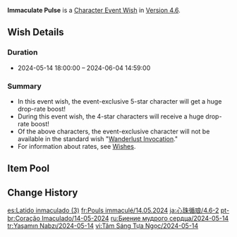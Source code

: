 {{Wish
|name              = Immaculate Pulse 2024-05-14
|image             = Immaculate Pulse 2024-05-14.png
|type              = Character Event
|type2             = Character Event-2
|duration          = event
|time_start        = 2024-05-14 18:00:00
|time_end          = 2024-06-04 14:59:00
|link              = https://genshin.hoyoverse.com/en/news/detail/123628
|preceding         = The Hearth's Ashen Shadow/2024-04-24
|preceding2        = Conjuring Chiaroscuro/2024-04-24
|succeeding        = Illuminating Lightning/2024-06-05
|succeeding2       = Caution in Confidence/2024-06-05
|alongside         = From Ashes Reborn/2024-05-14
|alongside2        = Epitome Invocation/2024-05-14
|previous          = Immaculate Pulse/2023-11-08
}}
'''Immaculate Pulse''' is a [[Character Event Wish]] in [[Version 4.6]].

==Wish Details==
===Duration===
* 2024-05-14 18:00:00 &ndash; 2024-06-04 14:59:00

===Summary===
* In this event wish, the event-exclusive 5-star character {{Wish Item|Baizhu}} will get a huge drop-rate boost!
* During this event wish, the 4-star characters {{Wish Item|Beidou;Faruzan;Layla}} will receive a huge drop-rate boost!
* Of the above characters, the event-exclusive character will not be available in the standard wish "[[Wanderlust Invocation]]."
* For information about rates, see [[Wish]]es.

==Item Pool==
{{Wish Pool
|character_5_F = Baizhu
|character_4_F = Beidou; Faruzan; Layla
|character_5   = Dehya; Diluc; Jean; Keqing; Mona; Qiqi; Tighnari
|character_4   = Barbara; Bennett; Candace; Charlotte; Chevreuse; Chongyun; Collei; Diona; Dori; Fischl; Freminet; Gaming; Gorou; Kaveh; Kirara; Kujou Sara; Kuki Shinobu; Lynette; Mika; Ningguang; Noelle; Razor; Rosaria; Sayu; Shikanoin Heizou; Sucrose; Thoma; Xiangling; Xingqiu; Xinyan; Yanfei; Yaoyao; Yun Jin
|weapon_4      = Dragon's Bane; Eye of Perception; Favonius Codex; Favonius Greatsword; Favonius Lance; Favonius Sword; Favonius Warbow; Lion's Roar; Rainslasher; Rust; Sacrificial Bow; Sacrificial Fragments; Sacrificial Greatsword; Sacrificial Sword; The Bell; The Flute; The Stringless; The Widsith
|weapon_3      = Black Tassel; Bloodtainted Greatsword; Cool Steel; Debate Club; Emerald Orb; Ferrous Shadow; Harbinger of Dawn; Magic Guide; Raven Bow; Sharpshooter's Oath; Skyrider Sword; Slingshot; Thrilling Tales of Dragon Slayers
}}

==Change History==
{{Change History|4.6}}

[[es:Latido inmaculado (3)]]
[[fr:Pouls immaculé/14.05.2024]]
[[ja:心珠循琅/4.6-2]]
[[pt-br:Coração Imaculado/14-05-2024]]
[[ru:Биение мудрого сердца/2024-05-14]]
[[tr:Yaşamın Nabzı/2024-05-14]]
[[vi:Tâm Sáng Tựa Ngọc/2024-05-14]]